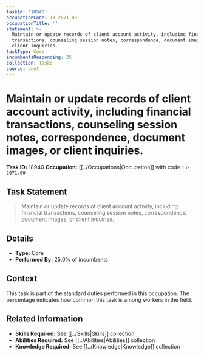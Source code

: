 ```yaml
---
taskId: '18940'
occupationCode: 13-2071.00
occupationTitle: ''
statement: >-
  Maintain or update records of client account activity, including financial
  transactions, counseling session notes, correspondence, document images, or
  client inquiries.
taskType: Core
incumbentsResponding: 25
collection: Tasks
source: onet
---
```

# Maintain or update records of client account activity, including financial transactions, counseling session notes, correspondence, document images, or client inquiries.

**Task ID:** 18940
**Occupation:** [[../Occupations|Occupation]] with code `13-2071.00`

## Task Statement

> Maintain or update records of client account activity, including financial transactions, counseling session notes, correspondence, document images, or client inquiries.

## Details

- **Type:** Core
- **Performed By:** 25.0% of incumbents

## Context

This task is part of the standard duties performed in this occupation. The percentage indicates how common this task is among workers in the field.

## Related Information

- **Skills Required:** See [[../Skills|Skills]] collection
- **Abilities Required:** See [[../Abilities|Abilities]] collection
- **Knowledge Required:** See [[../Knowledge|Knowledge]] collection
